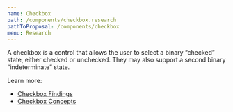 ```yaml
---
name: Checkbox
path: /components/checkbox.research
pathToProposal: /components/checkbox
menu: Research
---
```


A checkbox is a control that allows the user to select a binary “checked” state, either checked or unchecked. They may also support a second binary “indeterminate” state.

Learn more:

- [Checkbox Findings](/components/checkbox.research.findings)
- [Checkbox Concepts](/components/checkbox.research.concepts)
